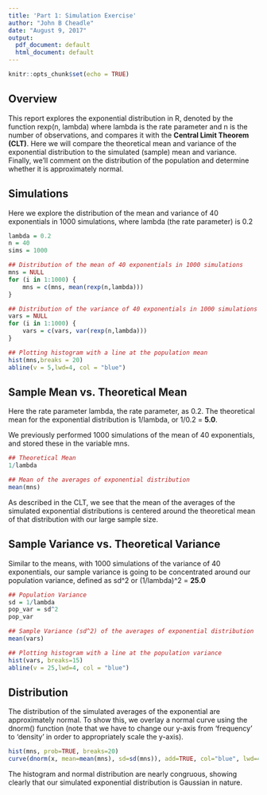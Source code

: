 ```yaml
---
title: 'Part 1: Simulation Exercise'
author: "John B Cheadle"
date: "August 9, 2017"
output:
  pdf_document: default
  html_document: default
---
```


```r
knitr::opts_chunk$set(echo = TRUE)
```

## Overview
This report explores the exponential distribution in R, denoted by the function rexp(n, lambda) where lambda is the rate parameter and n is the number of observations, and compares it with the **Central Limit Theorem (CLT)**. Here we will compare the theoretical mean and variance of the exponential distribution to the simulated (sample) mean and variance.  Finally, we'll comment on the distribution of the population and determine whether it is approximately normal.   

## Simulations
Here we explore the distribution of the mean and variance of 40 exponentials in 1000 simulations, where lambda (the rate parameter) is 0.2

```r
lambda = 0.2
n = 40
sims = 1000

## Distribution of the mean of 40 exponentials in 1000 simulations
mns = NULL
for (i in 1:1000) {
    mns = c(mns, mean(rexp(n,lambda)))
}

## Distribution of the variance of 40 exponentials in 1000 simulations
vars = NULL
for (i in 1:1000) {
    vars = c(vars, var(rexp(n,lambda)))
}

```

```r
## Plotting histogram with a line at the population mean
hist(mns,breaks = 20)
abline(v = 5,lwd=4, col = "blue")
```

## Sample Mean vs. Theoretical Mean
Here the rate parameter lambda, the rate parameter, as 0.2. The theoretical mean for the exponential distribution is 1/lambda, or 1/0.2 = **5.0**.  

We previously performed 1000 simulations of the mean of 40 exponentials, and stored these in the variable mns.

```r
## Theoretical Mean
1/lambda

## Mean of the averages of exponential distribution
mean(mns)
```

As described in the CLT, we see that the mean of the averages of the simulated exponential distributions is centered around the theoretical mean of that distribution with our large sample size.


## Sample Variance vs. Theoretical Variance
Similar to the means, with 1000 simulations of the variance of 40 exponentials, our sample variance is going to be concentrated around our population variance, defined as sd^2 or (1/lambda)^2 = **25.0**

```r
## Population Variance
sd = 1/lambda
pop_var = sd^2
pop_var

## Sample Variance (sd^2) of the averages of exponential distribution
mean(vars)
```

```r
## Plotting histogram with a line at the population variance
hist(vars, breaks=15)
abline(v = 25,lwd=4, col = "blue")
```

## Distribution
The distribution of the simulated averages of the exponential are approximately normal.  To show this, we overlay a normal curve using the dnorm() function (note that we have to change our y-axis from 'frequency' to 'density' in order to appropriately scale the y-axis).

```r
hist(mns, prob=TRUE, breaks=20)
curve(dnorm(x, mean=mean(mns), sd=sd(mns)), add=TRUE, col="blue", lwd=4)
```

The histogram and normal distribution are nearly congruous, showing clearly that our simulated exponential distribution is Gaussian in nature.